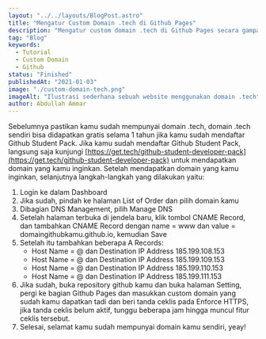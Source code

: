 ```yaml
---
layout: "../../layouts/BlogPost.astro"
title: "Mengatur Custom Domain .tech di Github Pages"
description: "Mengatur custom domain .tech di Github Pages secara gampang"
tag: "Blog"
keywords:
  - Tutorial
  - Custom Domain
  - Github
status: "Finished"
publishedAt: "2021-01-03"
image: "./custom-domain-tech.png"
imageAlt: "Ilustrasi sederhana sebuah website menggunakan domain .tech"
author: Abdullah Ammar
---
```


Sebelumnya pastikan kamu sudah mempunyai domain .tech, domain .tech sendiri bisa didapatkan gratis
selama 1 tahun jika kamu sudah mendaftar Github Student Pack. Jika kamu sudah mendaftar Github
Student Pack, langsung saja kunjungi
[https://get.tech/github-student-developer-pack](https://get.tech/github-student-developer-pack)
untuk mendapatkan domain yang kamu inginkan. Setelah mendapatkan domain yang kamu inginkan,
selanjutnya langkah-langkah yang dilakukan yaitu:

1. Login ke dalam Dashboard
2. Jika sudah, pindah ke halaman List of Order dan pilih domain kamu
3. Dibagian DNS Management, pilih Manage DNS
4. Setelah halaman terbuka di jendela baru, klik tombol CNAME Record, dan tambahkan CNAME Record
   dengan name = www dan value = domaingithubkamu.github.io, kemudian Save
5. Setelah itu tambahkan beberapa A Records:
   - Host Name = @ dan Destination IP Address 185.199.108.153
   - Host Name = @ dan Destination IP Address 185.199.109.153
   - Host Name = @ dan Destination IP Address 185.199.110.153
   - Host Name = @ dan Destination IP Address 185.199.111.153
6. Jika sudah, buka repository github kamu dan buka halaman Setting, pergi ke bagian Github Pages
   dan masukkan custom domain yang sudah kamu dapatkan tadi dan beri tanda ceklis pada Enforce
   HTTPS, jika tanda ceklis belum aktif, tunggu beberapa jam hingga muncul fitur ceklis tersebut.
7. Selesai, selamat kamu sudah mempunyai domain kamu sendiri, yeay!
